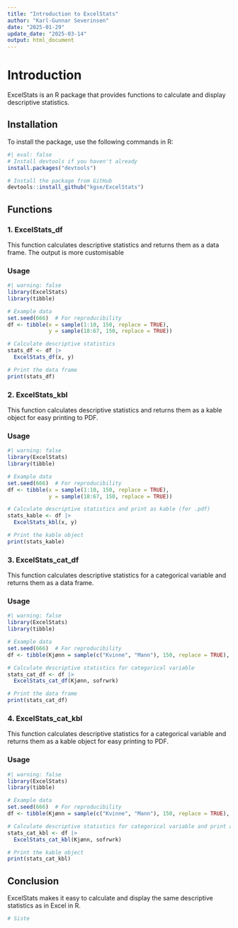 ```yaml
---
title: "Introduction to ExcelStats"
author: "Karl-Gunnar Severinsen"
date: "2025-01-29"
update_date: "2025-03-14"
output: html_document
---
```


# Introduction

ExcelStats is an R package that provides functions to calculate and display descriptive statistics.

## Installation

To install the package, use the following commands in R:

```r
#| eval: false
# Install devtools if you haven't already
install.packages("devtools")

# Install the package from GitHub
devtools::install_github("kgse/ExcelStats")
```

## Functions

### 1. ExcelStats_df

This function calculates descriptive statistics and returns them as a data frame.
The output is more customisable

### Usage

```r
#| warning: false
library(ExcelStats)
library(tibble)

# Example data
set.seed(666)  # For reproducibility
df <- tibble(x = sample(1:10, 150, replace = TRUE),
             y = sample(18:67, 150, replace = TRUE))

# Calculate descriptive statistics
stats_df <- df |> 
  ExcelStats_df(x, y)

# Print the data frame
print(stats_df)
```



### 2. ExcelStats_kbl

This function calculates descriptive statistics and returns them as a kable object for easy printing to PDF.

### Usage

```r
#| warning: false
library(ExcelStats)
library(tibble)

# Example data
set.seed(666)  # For reproducibility
df <- tibble(x = sample(1:10, 150, replace = TRUE),
             y = sample(18:67, 150, replace = TRUE))

# Calculate descriptive statistics and print as kable (for .pdf)
stats_kable <- df |> 
  ExcelStats_kbl(x, y)

# Print the kable object
print(stats_kable)
```

### 3. ExcelStats_cat_df

This function calculates descriptive statistics for a categorical variable and returns them as a data frame.

### Usage

```r
#| warning: false
library(ExcelStats)
library(tibble)

# Example data
set.seed(666)  # For reproducibility
df <- tibble(Kjønn = sample(c("Kvinne", "Mann"), 150, replace = TRUE), sofrwrk = rnorm(150))

# Calculate descriptive statistics for categorical variable
stats_cat_df <- df |> 
  ExcelStats_cat_df(Kjønn, sofrwrk)

# Print the data frame
print(stats_cat_df)
```

### 4. ExcelStats_cat_kbl

This function calculates descriptive statistics for a categorical variable and returns them as a kable object for easy printing to PDF.

### Usage

```r
#| warning: false
library(ExcelStats)
library(tibble)

# Example data
set.seed(666)  # For reproducibility
df <- tibble(Kjønn = sample(c("Kvinne", "Mann"), 150, replace = TRUE), sofrwrk = rnorm(150))

# Calculate descriptive statistics for categorical variable and print as kable (for .pdf)
stats_cat_kbl <- df |> 
  ExcelStats_cat_kbl(Kjønn, sofrwrk)

# Print the kable object
print(stats_cat_kbl)
```


## Conclusion

ExcelStats makes it easy to calculate and display the same descriptive statistics as in Excel in R. 

```r
# Siste
```

